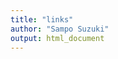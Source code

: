 ---
title: "links"
author: "Sampo Suzuki"
output: html_document
---

<!-- SQiP and others -->
[0]: https://sites.google.com/site/kantometrics/ "データ分析勉強会"
[1]: https://k-metrics.github.io/ "データ分析勉強会アーカイブ"
[2]: https://www.juse.or.jp/sqip/ "SQiP"
[3]: http://www.juse-p.co.jp/ "日科技連出版"
[6]: http://gacco.org/ "gacco, The Japan MOOC"

<!-- Books -->
[B2]: https://book.mynavi.jp/ec/products/detail/id=39763 "みんなのR(マイナビブックス)"
[B3]: http://gihyo.jp/book/2017/978-4-7741-8812-6 "パーフェクトR(技術評論社)"
[B4]: http://www.c-r.com/book/detail/1076 "改訂3版 R言語逆引きハンドブック(C&R研究所)"
[B5]: http://www.natsume.co.jp/book/index.php?action=show&code=004957 "史上最強 図解 これならわかる！統計学(ナツメ出版)"
[B6]: http://www.natsume.co.jp/book/index.php?action=show&code=005181 "史上最強 図解 これならわかる！ベイズ統計学(ナツメ出版)"

<!-- 共立出版 -->
[BK1]: http://www.kyoritsu-pub.co.jp/series/23/ "Rで学ぶデータサイエンス　全20巻"
[BK2]: http://www.kyoritsu-pub.co.jp/series/185/ "シリーズ Useful R　全10巻"
[BK3]: http://www.kyoritsu-pub.co.jp/series/205/ "Wonderful R　全10巻"
[BK4]: http://www.kyoritsu-pub.co.jp/series/204/ "統計学One Point"
[BK5]: http://www.kyoritsu-pub.co.jp/series/20/ "データサイエンス・シリーズ　全12巻"
[BK6]: http://www.kyoritsu-pub.co.jp/bookdetail/9784320123939 "R言語徹底解説(共立出版)"
[BK7]: http://www.kyoritsu-pub.co.jp/bookdetail/9784320112414 "Rで楽しむ統計(共立出版)"
[BK8]: http://www.kyoritsu-pub.co.jp/bookdetail/9784320124264 "Rプログラミング本格入門(共立出版)"

<!-- 日科技連出版 -->
[BN1]: http://www.juse-p.co.jp/cgi-bin/html.pl5?i=ISBN978-4-8171-9447-3 "データ指向のソフトウェア品質マネジメント"
[BN2]: http://www.juse-p.co.jp/cgi-bin/html.pl5?i=ISBN978-4-8171-9558-6 "ソフトウェアメトリクス統計分析入門"
[BN3]: http://www.juse-p.co.jp/cgi-bin/html.pl5?i=ISBN4-8171-0294-2 "統計的方法のしくみ"

<!-- O'Reilly Japan -->
[BO1]: https://www.oreilly.co.jp/books/9784873118147/ "Rではじめるデータサイエンス(O'Reilly)"
[BO2]: https://www.oreilly.co.jp/books/9784873117157/ "RStudioではじめるRプログラミング入門(O'Reilly)"
[BO3]: https://www.oreilly.co.jp/books/9784873116518/ "Rクイックリファレンス(R'Reilly)"
[BO4]: https://www.oreilly.co.jp/books/9784873115795/ "アート・オブ・Rプログラミング(R'Reilly)"
[BO5]: https://www.oreilly.co.jp/books/9784873115337/ "Rクックブック(O'Reilly)"
[BO6]: https://www.oreilly.co.jp/books/9784873116532/ "Rグラフィックスクックブック(O'Reilly)"

<!-- 東京図書 -->
[BT1]: http://www.tokyo-tosho.co.jp/books/ISBN978-4-489-02150-3.html "統計学　統計検定１級対応"
[BT2]: http://www.tokyo-tosho.co.jp/books/978-4-489-02227-2/ "統計学基礎　統計検定２級対応"
[BT3]: http://www.tokyo-tosho.co.jp/books/ISBN978-4-489-02132-9.html "データの分析　統計検定３級対応"
[BT4]: http://www.tokyo-tosho.co.jp/books/ISBN978-4-489-02145-9.html "資料の活用　統計検定４級対応"

<!-- eBooks -->
[EB1]: http://r4ds.had.co.nz/ "R for Data Science"
[EB2]: http://tidytextmining.com/ "Text Mining with R"

<!-- Net Community -->
[C1]: http://qiita.com/uri/items/5583e91bb5301ed5a4ba "R-wakalang"
[C2]: http://www.okadajp.org/RWiki/ "RjpWiki"
[C3]: http://seekr.jp/ "seek R"

<!-- Style Guide -->
[SG1]: https://google.github.io/styleguide/Rguide.xml "Google's R style guide"
[SG2]: http://adv-r.had.co.nz/Style.html "Advanced R style guide"
[SG3]: http://style.tidyverse.org/ "The tidyverse style guide"
[SG4]: https://msu.edu/~idworkin/ZOL851_style_guide.html "R style guide for ZOL851"

<!-- Creative Commons -->
[CC]: http://creativecommons.org/licenses/by-nc-sa/4.0/deed.ja "CC BY-NC-SA 4.0"
[CCI]: https://i.creativecommons.org/l/by-nc-sa/4.0/88x31.png "CC BY-NC-SA 4.0 icon"

<!-- Others -->
[MD]: http://www.markdown.jp/what-is-markdown/ "Markdownとは (日本語Markdownユーザ会)"
[YAML]: http://yaml.org/ "YAML Ain't Markup Language"
[U]: https://www.ubuntu.com/ "Ubuntu"
[UAP]: https://www.ubuntulinux.jp/japanese "追加パッケージの利用方法"
[UJT]: https://www.ubuntulinux.jp/ "Ubuntu Japanese Team"
[UDJR]: https://www.ubuntulinux.jp/japanese "Ubuntu Desktop Japanese Remix"

<!-- R -->
[R]: https://www.r-project.org/ "The R Project"
[CRAN]: https://cran.r-project.org/ "CRAN"
[CRANPL]: https://cran.r-project.org/web/packages/available_packages_by_name.html "CRAN Packages List"
[CRANPLJ]: http://www.trifields.jp/statistical-analysis-r-cran-packages-341 "CRANパッケージリスト(非公式)"
[CRANTV]: https://cran.r-project.org/web/views/ "CRAN Task View"
[CRANTVJ]: http://www.trifields.jp/r-cran-task-views-639 "CRAN Task View(非公式日本語版)"
[ISM]: https://cran.ism.ac.jp/ "CRAN Mirror at ISM"



<!-- R Packages -->
[DT]: https://rstudio.github.io/DT/ "An R interface to the DataTables library"
[formatr]: https://yihui.name/formatr/ "Format R code automatically"
[knitr]: https://yihui.name/knitr/ "Elegant, flexible and fast dynamic report generation with R"
[learnr]: https://rstudio.github.io/learnr/ "Interactive Tutorials for R"
[Rcmdr]: https://socialsciences.mcmaster.ca/jfox/Misc/Rcmdr/ "The R Commander: A Basic-Statistics GUI for R"
[shiny]: https://shiny.rstudio.com/ "Shiny by RStudio"
[tidy]: http://tidyverse.org/ "The tidyverse"

<!-- RStudio -->
[RS]: https://www.rstudio.com/products/RStudio/ "RStudio"
[RSD]: https://www.rstudio.com/products/RStudio/#Desktop "RStudio Desktop"
[RSS]: https://www.rstudio.com/products/RStudio/#Server "RStudio Server"
[RM]: http://rmarkdown.rstudio.com/ "R Markdown form RStudio"
[RMD]: http://rmarkdown.rstudio.com/ "R Markdown form RStudio"
[RSH]: https://github.com/rstudio/RStartHere "R Start Here"
[R4DS]: http://r4ds.had.co.nz/ "R for Data Science"

<!-- Docker -->
[DC]: https://www.docker.com/ "Docker"
[RC]: https://hub.docker.com/u/rocker/ "Rocker Project"
[DCI]: https://store.docker.com/editions/community/docker-ce-server-ubuntu?tab=description "Install Docker CE"
[DCPI]: https://docs.docker.com/engine/installation/linux/linux-postinstall/ "Post-onstallation"

<!-- Cabinet Pages -->
[I]: https://k-metrics.github.io/cabinet/program/ "Import"
[T]: https://k-metrics.github.io/cabinet/transform/ "Tidy/Transform"
[V]: https://k-metrics.github.io/cabinet/visualize/ "Visualize"
[M]: https://k-metrics.github.io/cabinet/model/ "Model/Infer"
[C]: https://k-metrics.github.io/cabinet/communicate/ "Communicate/Automate"
[P]: https://k-metrics.github.io/cabinet/program/ "Program"
